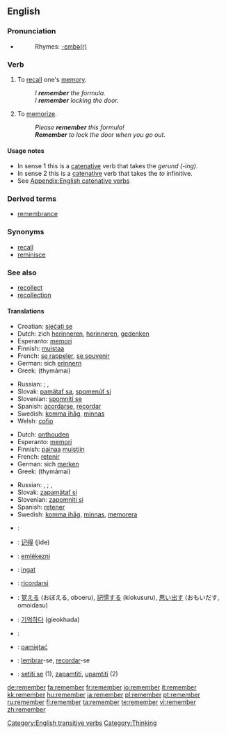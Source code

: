 ==English==

{{rank|American|bad|forward|523|remember|fair|blood|copyright}}

===Pronunciation===
*{{audio|en-us-remember.ogg|Audio (US)}}
*:Rhymes: [[Rhymes:English:-ɛmbə(r)|-ɛmbə(r)]]

===Verb===
{{en-verb}}

# To [[recall]] one's [[memory]]. 
#:''I '''remember''' the formula.''
#:''I '''remember''' locking the door.''
# To [[memorize]].
#:''Please '''remember''' this formula!''
#:'''''Remember''' to lock the door when you go out.''

====Usage notes====
* In sense 1 this is a [[catenative]] verb that takes the ''gerund (-ing)''.
* In sense 2 this is a [[catenative]] verb that takes the ''to'' infinitive.
* See [[Appendix:English catenative verbs]]

===Derived terms===
*[[remembrance]]

===Synonyms===
*[[recall]]
*[[reminisce]]

===See also===
*[[recollect]]
*[[recollection]]

====Translations====
{{rfc-level|Translations at L4+ not in L3 POS section (AutoFormat would have corrected level of Derived terms)}}
{{trans-top|To recall one's memory}}
*Croatian: [[sjećati se]]
*Dutch: zich [[herinneren]], [[herinneren]], [[gedenken]]
*Esperanto: [[memori]]
*Finnish: [[muistaa]]
*French: [[se rappeler]], [[se souvenir]]
*German: sich [[erinnern]]
*Greek: {{t-|el|θυμάμαι||}} (thymámai)
{{trans-mid}}
*Russian: {{t|ru|помнить|tr=pómnit’}} {{impf}}; {{t|ru|не забывать|tr=n'e zabyvát'}} {{impf}}, {{t|ru|не забыть|tr=n'e zabýt'}} {{pf}}
*Slovak: [[pamätať sa]], [[spomenúť si]]
*Slovenian: [[spomniti se]]
*Spanish: [[acordarse]], [[recordar]]
*Swedish: [[komma ihåg]], [[minnas]]
*Welsh: [[cofio]]
{{trans-bottom}}

{{trans-top|To memorize}}
*Dutch: [[onthouden]]
*Esperanto: [[memori]]
*Finnish: [[painaa]] [[muisti|muistiin]]
*French: [[retenir]]
*German: sich [[merken]]
*Greek: {{t-|el|θυμάμαι||}} (thymámai)
{{trans-mid}}
*Russian: {{t|ru|запоминать|tr=zapóminát’}} {{impf}}, {{t|ru|запомнить|tr=zapómnit’}} {{pf}}; {{t|ru|не забывать|tr=n'e zabyvát'}} {{impf}}, {{t|ru|не забыть|tr=n'e zabýt'}} {{pf}}
*Slovak: [[zapamätať si]]
*Slovenian: [[zapomniti si]]
*Spanish: [[retener]]
*Swedish: [[komma ihåg]], [[minnas]], [[memorera]]
{{trans-bottom}}

{{checktrans-top}}
*{{ttbc|Arabic}}: {{ARchar|[[تذكر]]}} {{IPAchar|(taðákkara)}}
*{{ttbc|Chinese}}: [[记得]] (jìde)
*{{ttbc|Hungarian}}: [[emlékezni]]
*{{ttbc|Indonesian}}: [[ingat]]
*{{ttbc|Italian}}: [[ricordarsi]]
*{{ttbc|Japanese}}: [[覚える]] (おぼえる, oboeru), [[記憶する]] (kiokusuru), [[思い出す]] (おもいだす, omoidasu)
*{{ttbc|Korean}}: [[기억하다]] (gieokhada)
*{{ttbc|Kurdish}}: {{KUchar|[[له‌بیربوون]]}}
*{{ttbc|Polish}}: [[pamiętać]]
*{{ttbc|Portuguese}}: [[lembrar]]-se, [[recordar]]-se
*{{ttbc|Serbian}}: [[setiti se]] (1), [[zapamtiti]], [[upamtiti]] (2)
{{checktrans-bottom}}

[[Category:English transitive verbs]]
[[Category:Thinking]]

[[de:remember]]
[[fa:remember]]
[[fr:remember]]
[[io:remember]]
[[it:remember]]
[[kk:remember]]
[[hu:remember]]
[[ja:remember]]
[[pl:remember]]
[[pt:remember]]
[[ru:remember]]
[[fi:remember]]
[[ta:remember]]
[[te:remember]]
[[vi:remember]]
[[zh:remember]]